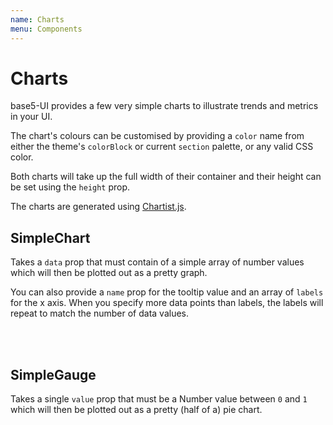 ```yaml
---
name: Charts
menu: Components
---
```



# Charts

base5-UI provides a few very simple charts to illustrate trends and metrics in your UI.

The chart's colours can be customised by providing a `color` name from either the theme's `colorBlock` or current `section` palette, or any valid CSS color.

Both charts will take up the full width of their container and their height can be set using the `height` prop.

The charts are generated using [Chartist.js](http://gionkunz.github.io/chartist-js).

## SimpleChart

Takes a `data` prop that must contain of a simple array of number values which will then be plotted out as a pretty graph.

You can also provide a `name` prop for the tooltip value and an array of `labels` for the x axis. When you specify more data points than labels, the labels will repeat to match the number of data values.

<Playground>
	<SimpleChart data={[5, 3, 4, 0, 5, 2, 1]} height={125} color="links" />
	<br />
	<SimpleChart
		name="Opens"
		data={[2, 1, 9, 6, 6, 3, 7, 3, 6, 7, 8, 10]}
		labels={['Mon', 'Tue', 'Wed']}
		height={125}
		color="highlight"
	/>
	<br />
	<SimpleChart isEmpty height={125} color="positive" />
</Playground>

## SimpleGauge

Takes a single `value` prop that must be a Number value between `0` and `1` which will then be plotted out as a pretty (half of a) pie chart.

<Playground>
	<SimpleGauge value={0.3} height={125} />
	<br />
	<SimpleGauge value={0.8} height={80} color="positive" />
	<br />
	<SimpleGauge isEmpty height={80} color="negative" />
</Playground>
